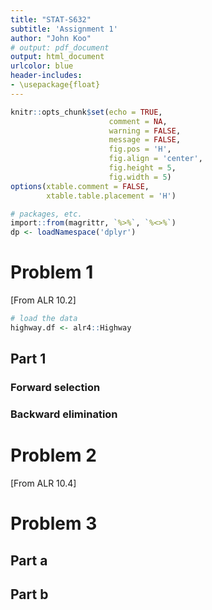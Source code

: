 ```yaml
---
title: "STAT-S632"
subtitle: 'Assignment 1'
author: "John Koo"
# output: pdf_document
output: html_document
urlcolor: blue
header-includes:
- \usepackage{float}
---
```


```r
knitr::opts_chunk$set(echo = TRUE, 
                      comment = NA, 
                      warning = FALSE, 
                      message = FALSE, 
                      fig.pos = 'H', 
                      fig.align = 'center', 
                      fig.height = 5, 
                      fig.width = 5)
options(xtable.comment = FALSE, 
        xtable.table.placement = 'H')
```

```r
# packages, etc.
import::from(magrittr, `%>%`, `%<>%`)
dp <- loadNamespace('dplyr')
```

# Problem 1

[From ALR 10.2]

```r
# load the data
highway.df <- alr4::Highway
```

## Part 1

### Forward selection

### Backward elimination

# Problem 2

[From ALR 10.4]

# Problem 3

## Part a

## Part b